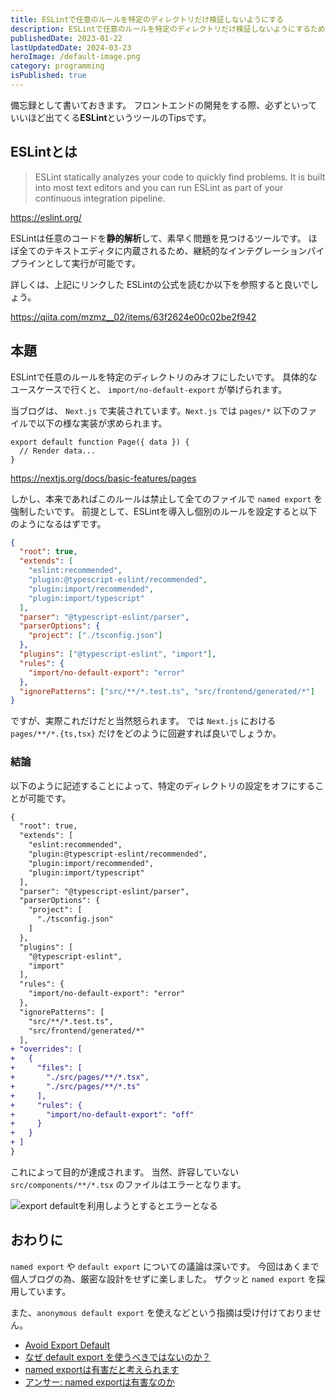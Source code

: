 ```yaml
---
title: ESLintで任意のルールを特定のディレクトリだけ検証しないようにする
description: ESLintで任意のルールを特定のディレクトリだけ検証しないようにするための設定備忘録
publishedDate: 2023-01-22
lastUpdatedDate: 2024-03-23
heroImage: /default-image.png
category: programming
isPublished: true
---
```


備忘録として書いておきます。
フロントエンドの開発をする際、必ずといっていいほど出てくる**ESLint**というツールのTipsです。

## ESLintとは

> ESLint statically analyzes your code to quickly find problems. It is built into most text editors and you can run ESLint as part of your continuous integration pipeline.

https://eslint.org/

ESLintは任意のコードを**静的解析**して、素早く問題を見つけるツールです。
ほぼ全てのテキストエディタに内蔵されるため、継続的なインテグレーションパイプラインとして実行が可能です。

詳しくは、上記にリンクした ESLintの公式を読むか以下を参照すると良いでしょう。

https://qiita.com/mzmz__02/items/63f2624e00c02be2f942

## 本題

ESLintで任意のルールを特定のディレクトリのみオフにしたいです。
具体的なユースケースで行くと、 `import/no-default-export` が挙げられます。

当ブログは、 `Next.js` で実装されています。`Next.js` では `pages/*` 以下のファイルで以下の様な実装が求められます。

```tsx
export default function Page({ data }) {
  // Render data...
}
```

https://nextjs.org/docs/basic-features/pages

しかし、本来であればこのルールは禁止して全てのファイルで `named export` を強制したいです。
前提として、ESLintを導入し個別のルールを設定すると以下のようになるはずです。

```json
{
  "root": true,
  "extends": [
    "eslint:recommended",
    "plugin:@typescript-eslint/recommended",
    "plugin:import/recommended",
    "plugin:import/typescript"
  ],
  "parser": "@typescript-eslint/parser",
  "parserOptions": {
    "project": ["./tsconfig.json"]
  },
  "plugins": ["@typescript-eslint", "import"],
  "rules": {
    "import/no-default-export": "error"
  },
  "ignorePatterns": ["src/**/*.test.ts", "src/frontend/generated/*"]
}
```

ですが、実際これだけだと当然怒られます。
では `Next.js` における `pages/**/*.{ts,tsx}` だけをどのように回避すれば良いでしょうか。

### 結論

以下のように記述することによって、特定のディレクトリの設定をオフにすることが可能です。

```diff
{
  "root": true,
  "extends": [
    "eslint:recommended",
    "plugin:@typescript-eslint/recommended",
    "plugin:import/recommended",
    "plugin:import/typescript"
  ],
  "parser": "@typescript-eslint/parser",
  "parserOptions": {
    "project": [
      "./tsconfig.json"
    ]
  },
  "plugins": [
    "@typescript-eslint",
    "import"
  ],
  "rules": {
    "import/no-default-export": "error"
  },
  "ignorePatterns": [
    "src/**/*.test.ts",
    "src/frontend/generated/*"
  ],
+ "overrides": [
+   {
+     "files": [
+       "./src/pages/**/*.tsx",
+       "./src/pages/**/*.ts"
+     ],
+     "rules": {
+       "import/no-default-export": "off"
+     }
+   }
+ ]
}
```

これによって目的が達成されます。
当然、許容していない `src/components/**/*.tsx` のファイルはエラーとなります。

![export defaultを利用しようとするとエラーとなる](https://images.microcms-assets.io/assets/3ab7834809eb4654a5239e79fba895de/7e435cf46a1848f3a17554e16f19e026/error-export-default.jpg?auto=format)

## おわりに

`named export` や `default export` についての議論は深いです。
今回はあくまで個人ブログの為、厳密な設計をせずに楽しました。
ザクッと `named export` を採用しています。

また、`anonymous default export` を使えなどという指摘は受け付けておりません。

- [Avoid Export Default](https://typescript-jp.gitbook.io/deep-dive/main-1/defaultisbad)
- [なぜ default export を使うべきではないのか？](https://engineering.linecorp.com/ja/blog/you-dont-need-default-export/)
- [named exportは有害だと考えられます](https://zenn.dev/yuhr/articles/668dba202726bf)
- [アンサー: named exportは有害なのか](https://blog.uhy.ooo/entry/2021-09-09/answer-named-export/)
